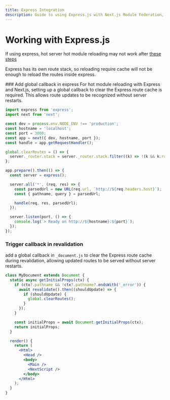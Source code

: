 ```yaml
---
title: Express Integration
description: Guide to using Express.js with Next.js Module Federation, including hot module reloading setup and route cache management.
---
```



# Working with Express.js

If using express, hot server hot module reloading may not work after [these steps](/practice/frameworks/next/index#step-3-implementing-ssr)

Express has its own route stack, so reloading require cache will not be enough to reload the routes inside express.

<Steps>
### Add global callback in express
For hot module reloading with Express and Next.js, setting up a global callback to clear the Express route cache is required.
This allows route updates to be recognized without server restarts.

```javascript title="server/express.js"
import express from 'express';
import next from 'next';

const dev = process.env.NODE_ENV !== 'production';
const hostname = 'localhost';
const port = 3000;
const app = next({ dev, hostname, port });
const handle = app.getRequestHandler();

global.clearRoutes = () => {
  server._router.stack = server._router.stack.filter((k) => !(k && k.route && k.route.path));
};

app.prepare().then(() => {
  const server = express();

  server.all('*', (req, res) => {
    const parsedUrl = new URL(req.url, `http://${req.headers.host}`);
    const { pathname, query } = parsedUrl;

    handle(req, res, parsedUrl);
  });

  server.listen(port, () => {
    console.log(`> Ready on http://${hostname}:${port}`);
  });
});
```

### Trigger callback in revalidation

add a global callback in `_document.js` to clear the Express route cache during revalidation, allowing updated routes to be served without server restarts.
```jsx title="pages/_document.js"
class MyDocument extends Document {
  static async getInitialProps(ctx) {
    if (ctx?.pathname && !ctx?.pathname?.endsWith('_error')) {
      await revalidate().then((shouldUpdate) => {
        if (shouldUpdate) {
          global.clearRoutes();
        }
      });
    }

    const initialProps = await Document.getInitialProps(ctx);
    return initialProps;
  }

  render() {
    return (
      <Html>
        <Head />
        <body>
          <Main />
          <NextScript />
        </body>
      </Html>
    );
  }
}
```

</Steps>

